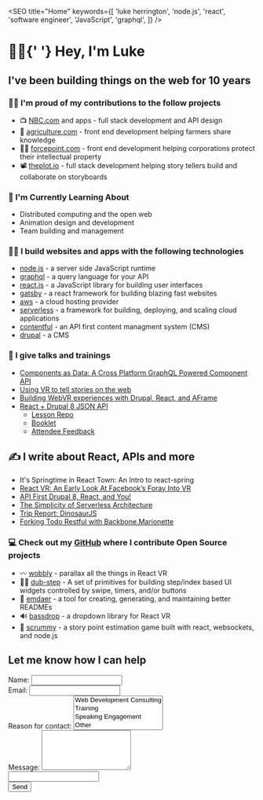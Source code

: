 

<SEO
  title="Home"
  keywords={[
    'luke herrington',
    'node.js',
    'react',
    'software engineer',
    'JavaScript',
    'graphql',
  ]}
/>

<div style={{ textAlign: 'center' }}>
  <h1 style={{ margin: '50px 0', fontSize: '60px' }}>
    👋🏻{'  '}
    <span className="gradient-text">Hey, I'm Luke</span>
  </h1>
  <h2>I've been building things on the web for 10 years</h2>
</div>

<div style={{ maxWidth: '300px', margin: '3.45rem auto' }}>
  <LukeImage />
</div>

### 💪🏻 I'm proud of my contributions to the follow projects

- 📺 [NBC.com](https://nbc.com) and apps - full stack development and API design
- 🌽 [agriculture.com](https://www.agriculture.com/) - front end development helping farmers share knowledge
- 🕵🏻‍ [forcepoint.com](https://www.forcepoint.com/) - front end development helping corporations protect their intellectual property
- 📽️ [theplot.io](http://theplot.io) - full stack development helping story tellers build and collaborate on storyboards

### 🧐 I'm Currently Learning About

- Distributed computing and the open web
- Animation design and development
- Team building and management

### 👨‍🔧 I build websites and apps with the following technologies

- [node.js](https://nodejs.org) - a server side JavaScript runtime
- [graphql](http://graphql.org) - a query language for your API
- [react.js](https://reactjs.org) - a JavaScript library for building user interfaces
- [gatsby](https://gatsbyjs.org) - a react framework for building blazing fast websites
- [aws](https://aws.amazon.com/) - a cloud hosting provider
- [serverless](http://serverless.com/) - a framework for building, deploying, and scaling cloud applications
- [contentful](https://contentful.com) - an API first content managment system (CMS)
- [drupal](http://www.drupal.com/) - a CMS

### 📣 I give talks and trainings

<ul>
  <Li label="2019">
    <a href="http://componentsasdata.lukeherrington.com">
      Components as Data: A Cross Platform GraphQL Powered Component API
    </a>
  </Li>
  <Li label="2018">
    <a href="https://www.youtube.com/watch?v=ueZtczrQO-8">
      Using VR to tell stories on the web
    </a>
  </Li>
  <Li label="2017">
    <a href="https://www.youtube.com/watch?v=q6iyiPaGXFo">
      Building WebVR experiences with Drupal, React, and AFrame
    </a>
  </Li>
  <Li label="2016">
    <a href="https://github.com/fourkitchens/waterwheel-training">
      React + Drupal 8 JSON API
    </a>
    <ul>
      <li>
        <a href="https://github.com/fourkitchens/waterwheel-training">
          Lesson Repo
        </a>
      </li>
      <li>
        <a href="https://docs.google.com/document/d/1MzBlCK7oDczbjTtp3tmcKtjgz9Hh-Rxfv3BWY1yEq3I/view">
          Booklet
        </a>
      </li>
      <li>
        <a href="https://drive.google.com/file/d/0BxzTPP5EWAyoUk1IM2Rra2x3UUE/view">
          Attendee Feedback
        </a>
      </li>
    </ul>
  </Li>
</ul>

## ✍️ I write about React, APIs and more

<ul>
  <Li label="2019">
    <Link to="/posts/springtime-in-react-town">
      It's Springtime in React Town: An Intro to react-spring
    </Link>
  </Li>
  <Li label="2017">
    <a href="https://www.fourkitchens.com/blog/development/react-vr-early-look-facebooks-foray-vr/">
      React VR: An Early Look At Facebook’s Foray Into VR
    </a>
  </Li>
  <Li label="2017">
    <a href="https://www.fourkitchens.com/blog/events/api-first-drupal-8-react-and-you/">
      API First Drupal 8, React, and You!
    </a>
  </Li>
  <Li label="2016">
    <a href="https://www.fourkitchens.com/blog/development/the-simplicity-of-serverless-architecture/">
      The Simplicity of Serverless Architecture
    </a>
  </Li>
  <Li label="2016">
    <a href="https://www.fourkitchens.com/blog/article/trip-report-dinosaurjs/">
      Trip Report: DinosaurJS
    </a>
  </Li>
  <Li label="2015">
    <a href="https://www.gizra.com/content/restful-backbone-marionette/">
      Forking Todo Restful with Backbone.Marionette
    </a>
  </Li>
</ul>

### 💻 Check out my [GitHub](https://github.com/infiniteluke) where I contribute Open Source projects

- 〰️ [wobbly](https://github.com/infiniteluke/wobbly) - parallax all the things in React VR
- 🕺🏻 [dub-step](https://github.com/infiniteluke/dub-step) - A set of primitives for building step/index based UI widgets controlled by swipe, timers, and/or buttons
- 📓 [emdaer](https://github.com/emdaer/emdaer) - a tool for creating, generating, and maintaining better READMEs
- 🔊 [bassdrop](https://github.com/infiniteluke/bassdrop) - a dropdown library for React VR
- 🎴 [scrummy](http://www.playscrummy.com/) - a story point estimation game built with react, websockets, and node.js

<h2 style={{ textAlign: 'center', marginTop: '60px' }}>Let me know how I can help</h2>

<form
  name="contact"
  data-netlify-honeypot="bot"
  method="POST"
  data-netlify="true"
  style={{
    maxWidth: '400px',
    margin: '0 auto',
    display: 'flex',
    flexDirection: 'column',
  }}
>
  <input type="hidden" name="form-name" value="contact" />
  <div class="form-field">
    <label htmlFor="name">
      Name:
      <input type="text" name="name" />
    </label>
  </div>
  <div class="form-field">
    <label htmlFor="email">
      Email:
      <input type="email" name="email" />
    </label>
  </div>
  <div class="form-field">
    <label htmlFor="role[]">
      Reason for contact:
      <select name="role[]" multiple>
        <option value="dev">Web Development Consulting</option>
        <option value="training">Training</option>
        <option value="speaking">Speaking Engagement</option>
        <option value="other">Other</option>
      </select>
    </label>
  </div>
  <div class="form-field">
    <label htmlFor="message">
      Message:
      <textarea rows="5" name="message"></textarea>
    </label>
  </div>
  <input style={{ display: 'none' }} type="text" name="bot" />
  <div class="form-field">
    <button type="submit">Send</button>
  </div>
</form>
